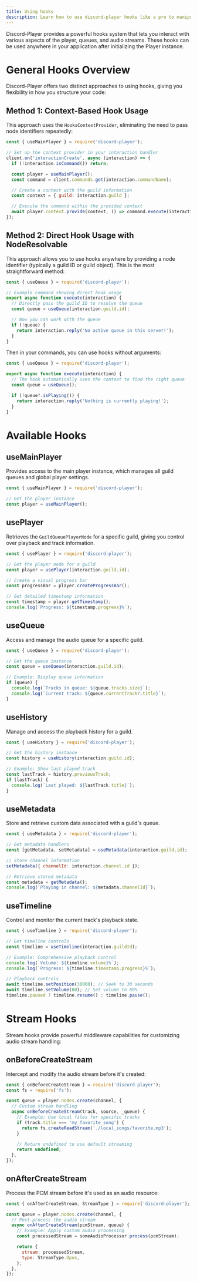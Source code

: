 ```yaml
---
title: Using hooks
description: Learn how to use discord-player hooks like a pro to manipulate the queue and its components
---
```


Discord-Player provides a powerful hooks system that lets you interact with various aspects of the player, queues, and audio streams. These hooks can be used anywhere in your application after initializing the Player instance.

# General Hooks Overview

Discord-Player offers two distinct approaches to using hooks, giving you flexibility in how you structure your code:

## Method 1: Context-Based Hook Usage

This approach uses the `HooksContextProvider`, eliminating the need to pass node identifiers repeatedly:

```js title="events/interactionCreate.js"
const { useMainPlayer } = require('discord-player');

// Set up the context provider in your interaction handler
client.on('interactionCreate', async (interaction) => {
  if (!interaction.isCommand()) return;

  const player = useMainPlayer();
  const command = client.commands.get(interaction.commandName);

  // Create a context with the guild information
  const context = { guild: interaction.guild };

  // Execute the command within the provided context
  await player.context.provide(context, () => command.execute(interaction));
});
```

## Method 2: Direct Hook Usage with NodeResolvable

This approach allows you to use hooks anywhere by providing a node identifier (typically a guild ID or guild object). This is the most straightforward method:

```js title="commands/queue.js"
const { useQueue } = require('discord-player');

// Example command showing direct hook usage
export async function execute(interaction) {
  // Directly pass the guild ID to resolve the queue
  const queue = useQueue(interaction.guild.id);

  // Now you can work with the queue
  if (!queue) {
    return interaction.reply('No active queue in this server!');
  }
}
```

Then in your commands, you can use hooks without arguments:

```js title="commands/nowplaying.js"
const { useQueue } = require('discord-player');

export async function execute(interaction) {
  // The hook automatically uses the context to find the right queue
  const queue = useQueue();

  if (!queue?.isPlaying()) {
    return interaction.reply('Nothing is currently playing!');
  }
}
```

# Available Hooks

## useMainPlayer

Provides access to the main player instance, which manages all guild queues and global player settings.

```js title="index.js"
const { useMainPlayer } = require('discord-player');

// Get the player instance
const player = useMainPlayer();
```

## usePlayer

Retrieves the `GuildQueuePlayerNode` for a specific guild, giving you control over playback and track information.

```js title="commands/nowplaying.js"
const { usePlayer } = require('discord-player');

// Get the player node for a guild
const player = usePlayer(interaction.guild.id);

// Create a visual progress bar
const progressBar = player.createProgressBar();

// Get detailed timestamp information
const timestamp = player.getTimestamp();
console.log(`Progress: ${timestamp.progress}%`);
```

## useQueue

Access and manage the audio queue for a specific guild.

```js title="commands/queue.js"
const { useQueue } = require('discord-player');

// Get the queue instance
const queue = useQueue(interaction.guild.id);

// Example: Display queue information
if (queue) {
  console.log(`Tracks in queue: ${queue.tracks.size}`);
  console.log(`Current track: ${queue.currentTrack?.title}`);
}
```

## useHistory

Manage and access the playback history for a guild.

```js title="commands/previous.js"
const { useHistory } = require('discord-player');

// Get the history instance
const history = useHistory(interaction.guild.id);

// Example: Show last played track
const lastTrack = history.previousTrack;
if (lastTrack) {
  console.log(`Last played: ${lastTrack.title}`);
}
```

## useMetadata

Store and retrieve custom data associated with a guild's queue.

```js title="commands/channel.js"
const { useMetadata } = require('discord-player');

// Get metadata handlers
const [getMetadata, setMetadata] = useMetadata(interaction.guild.id);

// Store channel information
setMetadata({ channelId: interaction.channel.id });

// Retrieve stored metadata
const metadata = getMetadata();
console.log(`Playing in channel: ${metadata.channelId}`);
```

## useTimeline

Control and monitor the current track's playback state.

```js title="commands/timeline.js"
const { useTimeline } = require('discord-player');

// Get timeline controls
const timeline = useTimeline(interaction.guildId);

// Example: Comprehensive playback control
console.log(`Volume: ${timeline.volume}%`);
console.log(`Progress: ${timeline.timestamp.progress}%`);

// Playback controls
await timeline.setPosition(30000); // Seek to 30 seconds
await timeline.setVolume(80); // Set volume to 80%
timeline.paused ? timeline.resume() : timeline.pause();
```

# Stream Hooks

Stream hooks provide powerful middleware capabilities for customizing audio stream handling:

## onBeforeCreateStream

Intercept and modify the audio stream before it's created:

```js title="hooks/custom_stream.js"
const { onBeforeCreateStream } = require('discord-player');
const fs = require('fs');

const queue = player.nodes.create(channel, {
  // Custom stream handling
  async onBeforeCreateStream(track, source, _queue) {
    // Example: Use local files for specific tracks
    if (track.title === 'my_favorite_song') {
      return fs.createReadStream('./local_songs/favorite.mp3');
    }

    // Return undefined to use default streaming
    return undefined;
  },
});
```

## onAfterCreateStream

Process the PCM stream before it's used as an audio resource:

```js title="hooks/audio_processing.js"
const { onAfterCreateStream, StreamType } = require('discord-player');

const queue = player.nodes.create(channel, {
  // Post-process the audio stream
  async onAfterCreateStream(pcmStream, queue) {
    // Example: Apply custom audio processing
    const processedStream = someAudioProcessor.process(pcmStream);

    return {
      stream: processedStream,
      type: StreamType.Opus,
    };
  },
});
```
